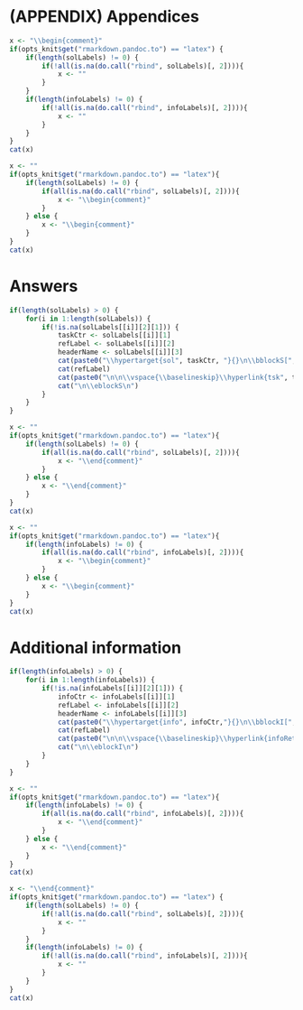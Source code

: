 # (APPENDIX) Appendices {-}

\chapter*{(PART*) Appendices}\label{part-appendices}
\addcontentsline{toc}{chapter}{(PART*) Appendices}

```r
x <- "\\begin{comment}"
if(opts_knit$get("rmarkdown.pandoc.to") == "latex") {
    if(length(solLabels) != 0) {
        if(!all(is.na(do.call("rbind", solLabels)[, 2]))){
            x <- ""
        }
    }
    if(length(infoLabels) != 0) {
        if(!all(is.na(do.call("rbind", infoLabels)[, 2]))){
            x <- ""
        }
    }
}
cat(x)
```

\newgeometry{margin=0.5in}

```r
x <- ""
if(opts_knit$get("rmarkdown.pandoc.to") == "latex"){
    if(length(solLabels) != 0) {
        if(all(is.na(do.call("rbind", solLabels)[, 2]))){
            x <- "\\begin{comment}"
        }
    } else {
        x <- "\\begin{comment}"
    }
}
cat(x)
```

# Answers {-}

```r
if(length(solLabels) > 0) {
    for(i in 1:length(solLabels)) {
        if(!is.na(solLabels[[i]][2][1])) {
            taskCtr <- solLabels[[i]][1]
            refLabel <- solLabels[[i]][2]
            headerName <- solLabels[[i]][3]
            cat(paste0("\\hypertarget{sol", taskCtr, "}{}\n\\bblockS[", headerName, "]{\\phantomsection\\label{tsk", taskCtr, "}", taskCtr, "}\n"))
            cat(refLabel)
            cat(paste0("\n\n\\vspace{\\baselineskip}\\hyperlink{tsk", taskCtr, "}{\\buttonT{Return to task on P\\colpageref{sol", taskCtr, "}}}"))
            cat("\n\\eblockS\n")
        }
    }
}
```

```r
x <- ""
if(opts_knit$get("rmarkdown.pandoc.to") == "latex"){
    if(length(solLabels) != 0) {
        if(all(is.na(do.call("rbind", solLabels)[, 2]))){
            x <- "\\end{comment}"
        }
    } else {
        x <- "\\end{comment}"
    }
}
cat(x)
```

```r
x <- ""
if(opts_knit$get("rmarkdown.pandoc.to") == "latex"){
    if(length(infoLabels) != 0) {
        if(all(is.na(do.call("rbind", infoLabels)[, 2]))){
            x <- "\\begin{comment}"
        }
    } else {
        x <- "\\begin{comment}"
    }
}
cat(x)
```

# Additional information {-}

```r
if(length(infoLabels) > 0) {
    for(i in 1:length(infoLabels)) {
        if(!is.na(infoLabels[[i]][2][1])) {
            infoCtr <- infoLabels[[i]][1]
            refLabel <- infoLabels[[i]][2]
            headerName <- infoLabels[[i]][3]
            cat(paste0("\\hypertarget{info", infoCtr,"}{}\n\\bblockI[", headerName, "]{\\phantomsection\\label{info", infoCtr, "}}\n"))
            cat(refLabel)
            cat(paste0("\n\n\\vspace{\\baselineskip}\\hyperlink{infoRet", infoCtr, "}{\\buttonI{Return to P\\colpageref{infoRet", infoCtr, "}}}"))
            cat("\n\\eblockI\n")
        }
    }
}
```

```r
x <- ""
if(opts_knit$get("rmarkdown.pandoc.to") == "latex"){
    if(length(infoLabels) != 0) {
        if(all(is.na(do.call("rbind", infoLabels)[, 2]))){
            x <- "\\end{comment}"
        }
    } else {
        x <- "\\end{comment}"
    }
}
cat(x)
```

```r
x <- "\\end{comment}"
if(opts_knit$get("rmarkdown.pandoc.to") == "latex") {
    if(length(solLabels) != 0) {
        if(!all(is.na(do.call("rbind", solLabels)[, 2]))){
            x <- ""
        }
    }
    if(length(infoLabels) != 0) {
        if(!all(is.na(do.call("rbind", infoLabels)[, 2]))){
            x <- ""
        }
    }
}
cat(x)
```